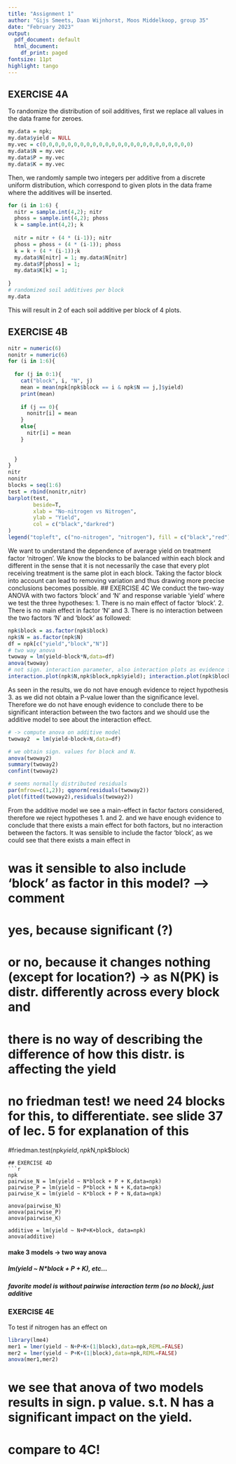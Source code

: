 ```yaml
---
title: "Assignment 1"
author: "Gijs Smeets, Daan Wijnhorst, Moos Middelkoop, group 35"
date: "February 2023"
output:
  pdf_document: default
  html_document:
    df_print: paged
fontsize: 11pt
highlight: tango
---
```

## EXERCISE 4A
To randomize the distribution of soil additives, first we replace all values in the data frame for zeroes.
```r
my.data = npk;
my.data$yield = NULL
my.vec = c(0,0,0,0,0,0,0,0,0,0,0,0,0,0,0,0,0,0,0,0,0,0,0,0)
my.data$N = my.vec
my.data$P = my.vec
my.data$K = my.vec
```
Then, we randomly sample two integers per additive from a discrete uniform distribution, which correspond to given plots in the data frame where the additives will be inserted.
```r
for (i in 1:6) {
  nitr = sample.int(4,2); nitr
  phoss = sample.int(4,2); phoss 
  k = sample.int(4,2); k
  
  nitr = nitr + (4 * (i-1)); nitr
  phoss = phoss + (4 * (i-1)); phoss
  k = k + (4 * (i-1));k
  my.data$N[nitr] = 1; my.data$N[nitr]
  my.data$P[phoss] = 1;
  my.data$K[k] = 1;
  
}
# randomized soil additives per block
my.data
```
This will result in 2 of each soil additive per block of 4 plots.

##  EXERCISE 4B

```r
nitr = numeric(6)
nonitr = numeric(6)
for (i in 1:6){
  
  for (j in 0:1){
    cat("block", i, "N", j)
    mean = mean(npk[npk$block == i & npk$N == j,]$yield) 
    print(mean)
    
    if (j == 0){
      nonitr[i] = mean
    }
    else{
      nitr[i] = mean
    }
    
    
  }
}
nitr
nonitr
blocks = seq(1:6)
test = rbind(nonitr,nitr)
barplot(test,
        beside=T,
        xlab = "No-nitrogen vs Nitrogen",
        ylab = "Yield",
        col = c("black","darkred")
)
legend("topleft", c("no-nitrogen", "nitrogen"), fill = c("black","red"))
```
We want to understand the dependence of average yield on treatment factor 'nitrogen'. We know the blocks to be balanced within each block and different in the sense that it is not necessarily the case that every plot receiving treatment is the same plot in each block. Taking the factor block into account can lead to removing variation and thus drawing more precise conclusions becomes possible.
## EXERCISE 4C
We conduct the two-way ANOVA with two factors 'block' and 'N' and response variable 'yield' where we test the three hypotheses:
1. There is no main effect of factor 'block'. 
2. There is no main effect in factor 'N' and 
3. There is no interaction between the two factors 'N' and 'block' as followed:
```r
npk$block = as.factor(npk$block)
npk$N = as.factor(npk$N)
df = npk[c("yield","block","N")]
# two way anova
twoway = lm(yield~block*N,data=df)
anova(twoway)
# not sign. interaction parameter, also interaction plots as evidence for gamma_ij = 0 (parallel).
interaction.plot(npk$N,npk$block,npk$yield); interaction.plot(npk$block,npk$N,npk$yield)
```

As seen in the results, we do not have enough evidence to reject hypothesis 3. as we did not obtain a P-value lower than the significance level. Therefore we do not have enough evidence to conclude there to be significant interaction between the two factors and we should use the additive model to see about the interaction effect.
```r
# -> compute anova on additive model
twoway2  = lm(yield~block+N,data=df)

# we obtain sign. values for block and N.
anova(twoway2)
summary(twoway2)
confint(twoway2)

# seems normally distributed residuals
par(mfrow=c(1,2)); qqnorm(residuals(twoway2))
plot(fitted(twoway2),residuals(twoway2))
```
From the additive model we see a main-effect in factor  factors considered, therefore we reject hypotheses 1. and 2. and we have enough evidence to conclude that there exists a main effect for both factors, but no interaction between the factors.
It was sensible to include the factor 'block', as we could see that there exists a main effect in 

# was it sensible to also include 'block' as factor in this model? --> comment
# yes, because significant (?)
# or no, because it changes nothing (except for location?) -> as N(PK) is distr. differently across every block and 
# there is no way of describing the difference of how this distr. is affecting the yield


# no friedman test! we need 24 blocks for this, to differentiate. see slide 37 of lec. 5 for explanation of this
#friedman.test(npk$yield,npk$N,npk$block)
```
## EXERCISE 4D
```r
npk
pairwise_N = lm(yield ~ N*block + P + K,data=npk)
pairwise_P = lm(yield ~ P*block + N + K,data=npk)
pairwise_K = lm(yield ~ K*block + P + N,data=npk)

anova(pairwise_N)
anova(pairwise_P)
anova(pairwise_K)

additive = lm(yield ~ N+P+K+block, data=npk)
anova(additive)
```

#### make 3 models -> two way anova
##### lm(yield ~ N*block + P + K), etc...
##### favorite model is without pairwise interaction term (so no block), just additive

### EXERCISE 4E
To test if nitrogen has an effect on 
```r
library(lme4)
mer1 = lmer(yield ~ N+P+K+(1|block),data=npk,REML=FALSE)
mer2 = lmer(yield ~ P+K+(1|block),data=npk,REML=FALSE)
anova(mer1,mer2)
```
# we see that anova of two models results in sign. p value. s.t. N has a significant impact on the yield.
# compare to 4C!


